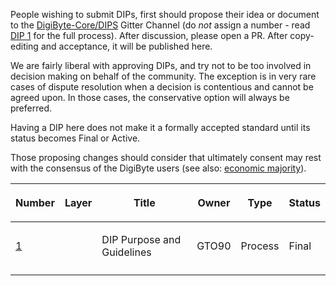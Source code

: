 People wishing to submit DIPs, first should propose their idea or document to the [https://gitter.im/DigiByte-Core/DIPS?utm_source=share-link&utm_medium=link&utm_campaign=share-link DigiByte-Core/DIPS] Gitter Channel (do <em>not</em> assign a number - read <a href="dip-0001.mediawiki">DIP 1</a> for the full process). After discussion, please open a PR. After copy-editing and acceptance, it will be published here.

We are fairly liberal with approving DIPs, and try not to be too involved in decision making on behalf of the community. The exception is in very rare cases of dispute resolution when a decision is contentious and cannot be agreed upon. In those cases, the conservative option will always be preferred.

Having a DIP here does not make it a formally accepted standard until its status becomes Final or Active.

Those proposing changes should consider that ultimately consent may rest with the consensus of the DigiByte users (see also: [https://en.bitcoin.it/wiki/Economic_majority economic majority]).

{| class="wikitable sortable" style="width: auto; text-align: center; font-size: smaller; table-layout: fixed;"
!Number
!Layer
!Title
!Owner
!Type
!Status
|- style="background-color: #ffcfcf"
| [[dip-0001.mediawiki|1]]
|
| DIP Purpose and Guidelines
| GTO90
| Process
| Final
|-
|}

<!-- IMPORTANT!  See the instructions at the top of this page, do NOT JUST add BIPs here! -->

